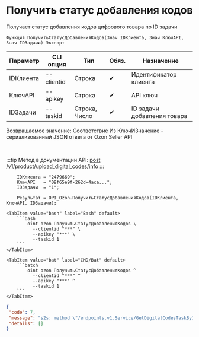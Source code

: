 ﻿---
sidebar_position: 19
description:  Получает статус добавления кодов цифрового товара по ID задачиСтраницы
keywords: [1C, 1С, 1С:Предприятие, 1С:Предприятие 8.3, API, Интеграция, Сервисы, Обмен, OneScript, CLI, Ozon]
---


# Получить статус добавления кодов
 Получает статус добавления кодов цифрового товара по ID задачи



`Функция ПолучитьСтатусДобавленияКодов(Знач IDКлиента, Знач КлючAPI, Знач IDЗадачи) Экспорт`

  | Параметр | CLI опция | Тип | Обяз. | Назначение |
  |-|-|-|-|-|
  | IDКлиента | --clientid | Строка | &#x2714; | Идентификатор клиента |
  | КлючAPI | --apikey | Строка | &#x2714; | API ключ |
  | IDЗадачи | --taskid | Строка, Число | &#x2714; | ID задачи добавления товара |

  
  Возвращаемое значение:   Соответствие Из КлючИЗначение - сериализованный JSON ответа от Ozon Seller API

<br/>

:::tip
Метод в документации API: [post /v1/product/upload_digital_codes/info](https://docs.ozon.ru/api/seller/#operation/ProductAPI_UploadDigitalCodeInfo)
:::
<br/>



```bsl title="Пример использования для 1С:Предприятие/OneScript"
    IDКлиента = "2479669";
    КлючAPI   = "09f65e9f-262d-4aca...";
    IDЗадачи  = "1";

    Результат = OPI_Ozon.ПолучитьСтатусДобавленияКодов(IDКлиента, КлючAPI, IDЗадачи);
```
    

 <Tabs>
  
    <TabItem value="bash" label="Bash" default>
        ```bash
            oint ozon ПолучитьСтатусДобавленияКодов \
              --clientid "***" \
              --apikey "***" \
              --taskid 1
        ```
    </TabItem>
  
    <TabItem value="bat" label="CMD/Bat" default>
        ```batch
            oint ozon ПолучитьСтатусДобавленияКодов ^
              --clientid "***" ^
              --apikey "***" ^
              --taskid 1
        ```
    </TabItem>
</Tabs>


```json title="Результат"
{
 "code": 7,
 "message": "s2s: method \"/endpoints.v1.Service/GetDigitalCodesTaskByID\" is not allowed for the provided access tokens: permission denied",
 "details": []
}
```
